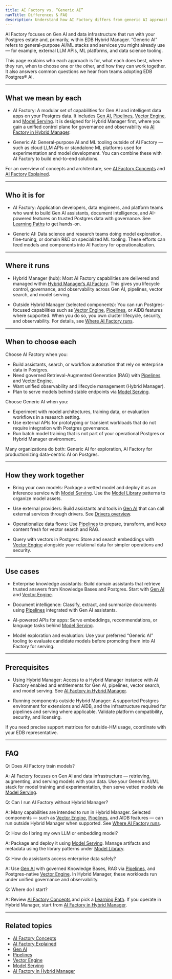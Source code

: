 ```yaml
---
title: AI Factory vs. “Generic AI”
navTitle: Differences & FAQ
description: Understand how AI Factory differs from generic AI approaches, when to use each, and how they can work together across Postgres, Hybrid Manager, and your existing AI stack.
---
```


AI Factory focuses on Gen AI and data infrastructure that run with your Postgres estate and, primarily, within EDB Hybrid Manager. “Generic AI” refers to general-purpose AI/ML stacks and services you might already use — for example, external LLM APIs, ML platforms, and data science tooling.

This page explains who each approach is for, what each does best, where they run, when to choose one or the other, and how they can work together. It also answers common questions we hear from teams adopting EDB Postgres® AI.

---

## What we mean by each

- AI Factory: A modular set of capabilities for Gen AI and intelligent data apps on your Postgres data. It includes [Gen AI](/edb-postgres-ai/1.3/ai-factory/gen-ai), [Pipelines](/edb-postgres-ai/1.3/ai-factory/pipeline), [Vector Engine](/edb-postgres-ai/1.3/ai-factory/vector-engine), and [Model Serving](/edb-postgres-ai/1.3/ai-factory/model/serving/).
It is designed for Hybrid Manager first, where you gain a unified control plane for governance and observability via [AI Factory in Hybrid Manager](/edb-postgres-ai/latest/hybrid-manager/ai-factory/).

- Generic AI: General-purpose AI and ML tooling outside of AI Factory — such as cloud LLM APIs or standalone ML platforms used for experimentation and model development. You can combine these with AI Factory to build end-to-end solutions.

For an overview of concepts and architecture, see [AI Factory Concepts](/edb-postgres-ai/1.3/ai-factory/concepts) and [AI Factory Explained](/edb-postgres-ai/1.3/ai-factory/concepts/explained).

---

## Who it is for

- AI Factory: Application developers, data engineers, and platform teams who want to build Gen AI assistants, document intelligence, and AI-powered features on trusted Postgres data with governance. See [Learning Paths](/edb-postgres-ai/1.3/ai-factory/learning-paths) to get hands-on.

- Generic AI: Data science and research teams doing model exploration, fine-tuning, or domain R&D on specialized ML tooling. These efforts can feed models and components into AI Factory for operationalization.

---

## Where it runs

- Hybrid Manager (hub): Most AI Factory capabilities are delivered and managed within [Hybrid Manager’s AI Factory](/edb-postgres-ai/latest/hybrid-manager/ai-factory/). This gives you lifecycle control, governance, and observability across Gen AI, pipelines, vector search, and model serving.

- Outside Hybrid Manager (selected components): You can run Postgres-focused capabilities such as [Vector Engine](/edb-postgres-ai/1.3/ai-factory/vector-engine), [Pipelines](/edb-postgres-ai/1.3/ai-factory/pipeline), or AIDB features where supported. When you do so, you own cluster lifecycle, security, and observability. For details, see [Where AI Factory runs](/edb-postgres-ai/1.3/ai-factory/#where-ai-factory-runs).

---

## When to choose each

Choose AI Factory when you:
- Build assistants, search, or workflow automation that rely on enterprise data in Postgres.
- Need governed Retrieval-Augmented Generation (RAG) with [Pipelines](/edb-postgres-ai/1.3/ai-factory/pipeline) and [Vector Engine](/edb-postgres-ai/1.3/ai-factory/vector-engine).
- Want unified observability and lifecycle management (Hybrid Manager).
- Plan to serve models behind stable endpoints via [Model Serving](/edb-postgres-ai/1.3/ai-factory/model/serving/).

Choose Generic AI when you:
- Experiment with model architectures, training data, or evaluation workflows in a research setting.
- Use external APIs for prototyping or transient workloads that do not require integration with Postgres governance.
- Run batch model training that is not part of your operational Postgres or Hybrid Manager environment.

Many organizations do both: Generic AI for exploration, AI Factory for productionizing data-centric AI on Postgres.

---

## How they work together

- Bring your own models: Package a vetted model and deploy it as an inference service with [Model Serving](/edb-postgres-ai/1.3/ai-factory/model/serving/). Use the [Model Library](/edb-postgres-ai/1.3/ai-factory/model/library) patterns to organize model assets.

- Use external providers: Build assistants and tools in [Gen AI](/edb-postgres-ai/1.3/ai-factory/gen-ai) that can call external services through drivers. See [Drivers overview](/edb-postgres-ai/1.3/ai-factory/gen-ai/reference/sdk/drivers/index).

- Operationalize data flows: Use [Pipelines](/edb-postgres-ai/1.3/ai-factory/pipeline) to prepare, transform, and keep content fresh for vector search and RAG.

- Query with vectors in Postgres: Store and search embeddings with [Vector Engine](/edb-postgres-ai/1.3/ai-factory/vector-engine) alongside your relational data for simpler operations and security.

---

## Use cases

- Enterprise knowledge assistants: Build domain assistants that retrieve trusted answers from Knowledge Bases and Postgres. Start with [Gen AI](/edb-postgres-ai/1.3/ai-factory/gen-ai) and [Vector Engine](/edb-postgres-ai/1.3/ai-factory/vector-engine).

- Document intelligence: Classify, extract, and summarize documents using [Pipelines](/edb-postgres-ai/1.3/ai-factory/pipeline) integrated with Gen AI assistants.

- AI-powered APIs for apps: Serve embeddings, recommendations, or language tasks behind [Model Serving](/edb-postgres-ai/1.3/ai-factory/model/serving/).

- Model exploration and evaluation: Use your preferred “Generic AI” tooling to evaluate candidate models before promoting them into AI Factory for serving.

---

## Prerequisites

- Using Hybrid Manager: Access to a Hybrid Manager instance with AI Factory enabled and entitlements for Gen AI, pipelines, vector search, and model serving. See [AI Factory in Hybrid Manager](/edb-postgres-ai/latest/hybrid-manager/ai-factory/).

- Running components outside Hybrid Manager: A supported Postgres environment for extensions and AIDB, and the infrastructure required for pipelines and serving where applicable. Validate platform compatibility, security, and licensing.

If you need precise support matrices for outside-HM usage, coordinate with your EDB representative.

---

## FAQ

Q: Does AI Factory train models?

A: AI Factory focuses on Gen AI and data infrastructure — retrieving, augmenting, and serving models with your data. Use your Generic AI/ML stack for model training and experimentation, then serve vetted models via [Model Serving](/edb-postgres-ai/1.3/ai-factory/model/serving/).

Q: Can I run AI Factory without Hybrid Manager?

A: Many capabilities are intended to run in Hybrid Manager. Selected components — such as [Vector Engine](/edb-postgres-ai/1.3/ai-factory/vector-engine), [Pipelines](/edb-postgres-ai/1.3/ai-factory/pipeline), and AIDB features — can run outside Hybrid Manager when supported. See [Where AI Factory runs](/edb-postgres-ai/1.3/ai-factory/#where-ai-factory-runs).

Q: How do I bring my own LLM or embedding model?

A: Package and deploy it using [Model Serving](/edb-postgres-ai/1.3/ai-factory/model/serving/). Manage artifacts and metadata using the library patterns under [Model Library](/edb-postgres-ai/1.3/ai-factory/model/library).

Q: How do assistants access enterprise data safely?

A: Use [Gen AI](/edb-postgres-ai/1.3/ai-factory/gen-ai) with governed Knowledge Bases, RAG via [Pipelines](/edb-postgres-ai/1.3/ai-factory/pipeline), and Postgres-native [Vector Engine](/edb-postgres-ai/1.3/ai-factory/vector-engine). In Hybrid Manager, these workloads run under unified governance and observability.

Q: Where do I start?

A: Review [AI Factory Concepts](/edb-postgres-ai/1.3/ai-factory/concepts) and pick a [Learning Path](/edb-postgres-ai/1.3/ai-factory/learning-paths). If you operate in Hybrid Manager, start from [AI Factory in Hybrid Manager](/edb-postgres-ai/latest/hybrid-manager/ai-factory/).

---

## Related topics

- [AI Factory Concepts](/edb-postgres-ai/1.3/ai-factory/concepts)
- [AI Factory Explained](/edb-postgres-ai/1.3/ai-factory/concepts/explained)
- [Gen AI](/edb-postgres-ai/1.3/ai-factory/gen-ai)
- [Pipelines](/edb-postgres-ai/1.3/ai-factory/pipeline)
- [Vector Engine](/edb-postgres-ai/1.3/ai-factory/vector-engine)
- [Model Serving](/edb-postgres-ai/1.3/ai-factory/model/serving/)
- [AI Factory in Hybrid Manager](/edb-postgres-ai/latest/hybrid-manager/ai-factory/)

